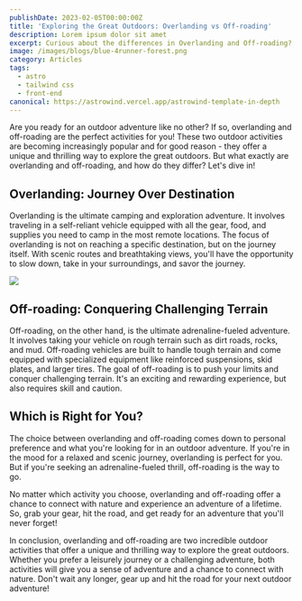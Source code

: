 ```yaml
---
publishDate: 2023-02-05T00:00:00Z
title: 'Exploring the Great Outdoors: Overlanding vs Off-roading'
description: Lorem ipsum dolor sit amet
excerpt: Curious about the differences in Overlanding and Off-roading? Heres a quick intro to both to see which is right for you
image: /images/blogs/blue-4runner-forest.png
category: Articles
tags:
  - astro
  - tailwind css
  - front-end
canonical: https://astrowind.vercel.app/astrowind-template-in-depth
---
```





Are you ready for an outdoor adventure like no other? If so, overlanding and off-roading are the perfect activities for you! These two outdoor activities are becoming increasingly popular and for good reason - they offer a unique and thrilling way to explore the great outdoors. But what exactly are overlanding and off-roading, and how do they differ? Let's dive in!



## Overlanding: Journey Over Destination

Overlanding is the ultimate camping and exploration adventure. It involves traveling in a self-reliant vehicle equipped with all the gear, food, and supplies you need to camp in the most remote locations. The focus of overlanding is not on reaching a specific destination, but on the journey itself. With scenic routes and breathtaking views, you'll have the opportunity to slow down, take in your surroundings, and savor the journey.


<img src="/public/images/blogs/red-tacoma-forest.png" />

## Off-roading: Conquering Challenging Terrain


Off-roading, on the other hand, is the ultimate adrenaline-fueled adventure. It involves taking your vehicle on rough terrain such as dirt roads, rocks, and mud. Off-roading vehicles are built to handle tough terrain and come equipped with specialized equipment like reinforced suspensions, skid plates, and larger tires. The goal of off-roading is to push your limits and conquer challenging terrain. It's an exciting and rewarding experience, but also requires skill and caution.

## Which is Right for You?

The choice between overlanding and off-roading comes down to personal preference and what you're looking for in an outdoor adventure. If you're in the mood for a relaxed and scenic journey, overlanding is perfect for you. But if you're seeking an adrenaline-fueled thrill, off-roading is the way to go.

No matter which activity you choose, overlanding and off-roading offer a chance to connect with nature and experience an adventure of a lifetime. So, grab your gear, hit the road, and get ready for an adventure that you'll never forget!

In conclusion, overlanding and off-roading are two incredible outdoor activities that offer a unique and thrilling way to explore the great outdoors. Whether you prefer a leisurely journey or a challenging adventure, both activities will give you a sense of adventure and a chance to connect with nature. Don't wait any longer, gear up and hit the road for your next outdoor adventure!